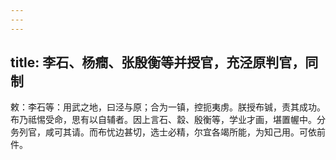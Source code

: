 ```yaml
---
---
---
```

title: 李石、杨癎、张殷衡等并授官，充泾原判官，同制
---



敕：李石等：用武之地，曰泾与原；合为一镇，控扼夷虏。朕授布铖，责其成功。布乃祗惕受命，思有以自辅者。因上言石、縠、殷衡等，学业才画，堪置幄中。分务列官，咸可其请。而布忧边甚切，选士必精，尔宜各竭所能，为知己用。可依前件。